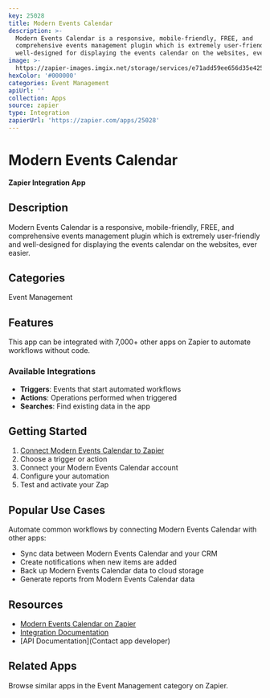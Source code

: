 ```yaml
---
key: 25028
title: Modern Events Calendar
description: >-
  Modern Events Calendar is a responsive, mobile-friendly, FREE, and
  comprehensive events management plugin which is extremely user-friendly and
  well-designed for displaying the events calendar on the websites, ever easier.
image: >-
  https://zapier-images.imgix.net/storage/services/e71add59ee656d35e425604e19f73fe9.png?auto=format%2Ccompress&ixlib=python-3.0.0&q=50
hexColor: '#000000'
categories: Event Management
apiUrl: ''
collection: Apps
source: zapier
type: Integration
zapierUrl: 'https://zapier.com/apps/25028'
---
```

# Modern Events Calendar

**Zapier Integration App**

## Description

Modern Events Calendar is a responsive, mobile-friendly, FREE, and comprehensive events management plugin which is extremely user-friendly and well-designed for displaying the events calendar on the websites, ever easier.

## Categories

Event Management

## Features

This app can be integrated with 7,000+ other apps on Zapier to automate workflows without code.

### Available Integrations

- **Triggers**: Events that start automated workflows
- **Actions**: Operations performed when triggered
- **Searches**: Find existing data in the app

## Getting Started

1. [Connect Modern Events Calendar to Zapier](https://zapier.com/apps/25028)
2. Choose a trigger or action
3. Connect your Modern Events Calendar account
4. Configure your automation
5. Test and activate your Zap

## Popular Use Cases

Automate common workflows by connecting Modern Events Calendar with other apps:

- Sync data between Modern Events Calendar and your CRM
- Create notifications when new items are added
- Back up Modern Events Calendar data to cloud storage
- Generate reports from Modern Events Calendar data

## Resources

- [Modern Events Calendar on Zapier](https://zapier.com/apps/25028)
- [Integration Documentation](https://zapier.com/apps/25028/integrations)
- [API Documentation](Contact app developer)

## Related Apps

Browse similar apps in the Event Management category on Zapier.

